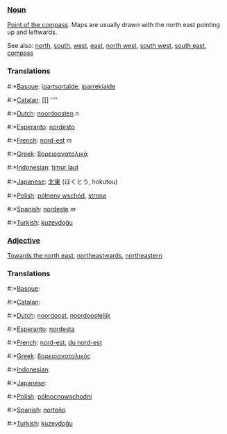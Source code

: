 ===[[Noun]]===

[[Point of the compass]]. Maps are usually drawn with the north east pointing up and leftwards.

See also: [[north]], [[south]], [[west]], [[east]], [[north west]], [[south west]], [[south east]], [[compass]]

===Translations===
#:*[[Basque]]: [[ipartsortalde]], [[iparrekialde]]
#:*[[Catalan]]: [[] ''''
#:*[[Dutch]]: [[noordoosten]] ''n''
#:*[[Esperanto]]: [[nordesto]]
#:*[[French]]: [[nord-est]] ''m''
#:*[[Greek]]: [[βορειοανατολικά]]
#:*[[Indonesian]]: [[timur laut]]
#:*[[Japanese]]: [[北東]] (ほくとう, hokutou)
#:*[[Polish]]: [[półneny wschód]], [[strona]]
#:*[[Spanish]]: [[nordeste]] ''m''
#:*[[Turkish]]: [[kuzeydoğu]]

===[[Adjective]]===

[[Towards the north east]], [[northeastwards]], [[northeastern]]

===Translations===
#:*[[Basque]]: [[]]
#:*[[Catalan]]: [[]]
#:*[[Dutch]]: [[noordoost]], [[noordoostelijk]]
#:*[[Esperanto]]: [[nordesta]]
#:*[[French]]: [[nord-est]], [[du nord-est]]
#:*[[Greek]]: [[βορειοανατολικός]]
#:*[[Indonesian]]: [[]]
#:*[[Japanese]]: [[]]
#:*[[Polish]]: [[północnowschodni]]
#:*[[Spanish]]: [[norteño]]
#:*[[Turkish]]: [[kuzeydoğu]]